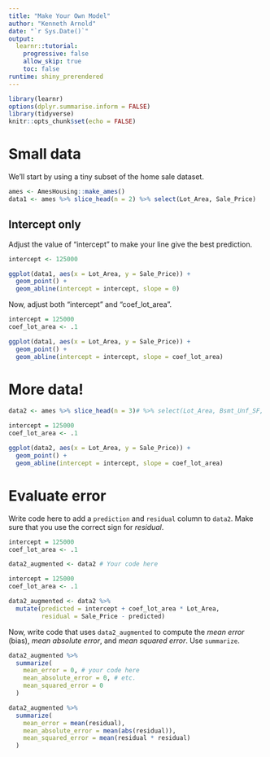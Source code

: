 ```yaml
---
title: "Make Your Own Model"
author: "Kenneth Arnold"
date: "`r Sys.Date()`"
output: 
  learnr::tutorial:
    progressive: false
    allow_skip: true
    toc: false
runtime: shiny_prerendered
---
```


```r
library(learnr)
options(dplyr.summarise.inform = FALSE)
library(tidyverse)
knitr::opts_chunk$set(echo = FALSE)
```

# Small data

We'll start by using a tiny subset of the home sale dataset.

```r
ames <- AmesHousing::make_ames()
data1 <- ames %>% slice_head(n = 2) %>% select(Lot_Area, Sale_Price)
```

## Intercept only

Adjust the value of "intercept" to make your line give the best prediction.

```r
intercept <- 125000

ggplot(data1, aes(x = Lot_Area, y = Sale_Price)) +
  geom_point() +
  geom_abline(intercept = intercept, slope = 0)
```

Now, adjust both "intercept" and "coef_lot_area".

```r
intercept = 125000
coef_lot_area <- .1

ggplot(data1, aes(x = Lot_Area, y = Sale_Price)) +
  geom_point() +
  geom_abline(intercept = intercept, slope = coef_lot_area)
```


# More data!

```r
data2 <- ames %>% slice_head(n = 3)# %>% select(Lot_Area, Bsmt_Unf_SF, Sale_Price)
```

```r
intercept = 125000
coef_lot_area <- .1

ggplot(data2, aes(x = Lot_Area, y = Sale_Price)) +
  geom_point() +
  geom_abline(intercept = intercept, slope = coef_lot_area)
```

# Evaluate error

Write code here to add a `prediction` and `residual` column to `data2`.
Make sure that you use the correct sign for *residual*.

```r
intercept = 125000
coef_lot_area <- .1

data2_augmented <- data2 # Your code here
```

```r
intercept = 125000
coef_lot_area <- .1

data2_augmented <- data2 %>%
  mutate(predicted = intercept + coef_lot_area * Lot_Area,
         residual = Sale_Price - predicted)
```

Now, write code that uses `data2_augmented` to compute the
*mean error* (bias), *mean absolute error*, and *mean squared error*. Use `summarize`.

```r
data2_augmented %>% 
  summarize(
    mean_error = 0, # your code here
    mean_absolute_error = 0, # etc.
    mean_squared_error = 0
  )
```

```r
data2_augmented %>% 
  summarize(
    mean_error = mean(residual),
    mean_absolute_error = mean(abs(residual)),
    mean_squared_error = mean(residual * residual)
  )
```

